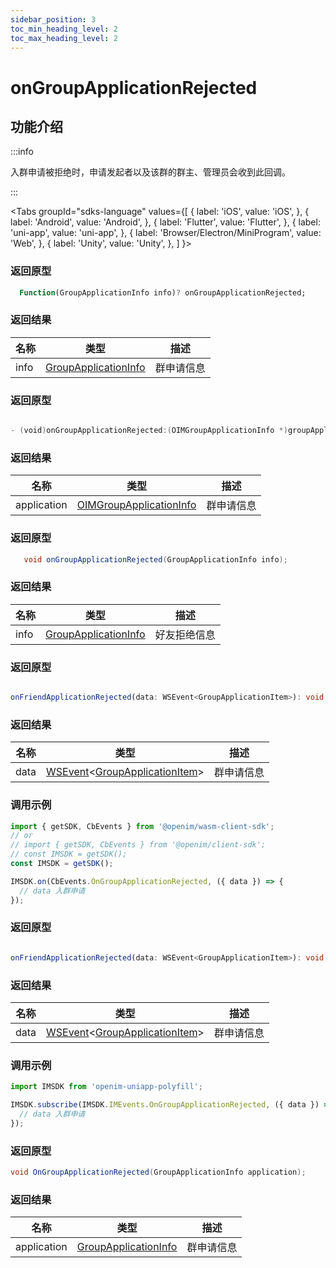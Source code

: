 ```yaml
---
sidebar_position: 3
toc_min_heading_level: 2
toc_max_heading_level: 2
---
```


# onGroupApplicationRejected

## 功能介绍

:::info

入群申请被拒绝时，申请发起者以及该群的群主、管理员会收到此回调。

:::

<Tabs
groupId="sdks-language"
values={[
{ label: 'iOS', value: 'iOS', },
{ label: 'Android', value: 'Android', },
{ label: 'Flutter', value: 'Flutter', },
{ label: 'uni-app', value: 'uni-app', },
{ label: 'Browser/Electron/MiniProgram', value: 'Web', },
{ label: 'Unity', value: 'Unity', },
]
}>

<TabItem value="Flutter">

### 返回原型

```dart showLineNumbers
  Function(GroupApplicationInfo info)? onGroupApplicationRejected;
```

### 返回结果

| 名称 | 类型                                                                   | 描述         |
| ---- | ---------------------------------------------------------------------- | ------------ |
| info | [GroupApplicationInfo](docs/sdks/class/group/groupApplicationInfo.mdx) | 群申请信息 |

</TabItem>

<TabItem value="iOS">

### 返回原型

```swift showLineNumbers

- (void)onGroupApplicationRejected:(OIMGroupApplicationInfo *)groupApplication;

```

### 返回结果

| 名称        | 类型                                                                      | 描述         |
| ----------- | ------------------------------------------------------------------------- | ------------ |
| application | [OIMGroupApplicationInfo](docs/sdks/class/group/groupApplicationInfo.mdx) | 群申请信息 |

</TabItem>

<TabItem value="Android">

### 返回原型

```java showLineNumbers
   void onGroupApplicationRejected(GroupApplicationInfo info);
```

### 返回结果

| 名称 | 类型                                                                   | 描述         |
| ---- | ---------------------------------------------------------------------- | ------------ |
| info | [GroupApplicationInfo](docs/sdks/class/group/groupApplicationInfo.mdx) | 好友拒绝信息 |


</TabItem>

<TabItem value="Web">

### 返回原型

```ts showLineNumbers

onFriendApplicationRejected(data: WSEvent<GroupApplicationItem>): void;

```

### 返回结果

| 名称 | 类型                                                                                                            | 描述       |
| ---- | --------------------------------------------------------------------------------------------------------------- | ---------- |
| data | [WSEvent](docs/sdks/class/response.mdx)<[GroupApplicationItem](docs/sdks/class/group/groupApplicationInfo.mdx)> | 群申请信息 |

### 调用示例

```js showLineNumbers
import { getSDK, CbEvents } from '@openim/wasm-client-sdk';
// or
// import { getSDK, CbEvents } from '@openim/client-sdk';
// const IMSDK = getSDK();
const IMSDK = getSDK();

IMSDK.on(CbEvents.OnGroupApplicationRejected, ({ data }) => {
  // data 入群申请
});
```

</TabItem>

<TabItem value="uni-app">

### 返回原型

```ts showLineNumbers

onFriendApplicationRejected(data: WSEvent<GroupApplicationItem>): void;

```

### 返回结果

| 名称 | 类型                                                                                                            | 描述       |
| ---- | --------------------------------------------------------------------------------------------------------------- | ---------- |
| data | [WSEvent](docs/sdks/class/response.mdx)<[GroupApplicationItem](docs/sdks/class/group/groupApplicationInfo.mdx)> | 群申请信息 |

### 调用示例

```js showLineNumbers
import IMSDK from 'openim-uniapp-polyfill';

IMSDK.subscribe(IMSDK.IMEvents.OnGroupApplicationRejected, ({ data }) => {
  // data 入群申请
});
```

</TabItem>

<TabItem value="Unity">

### 返回原型

```C# showLineNumbers
void OnGroupApplicationRejected(GroupApplicationInfo application);
```

### 返回结果

| 名称 | 类型                                                                   | 描述         |
| ---- | ---------------------------------------------------------------------- | ------------ |
| application | [GroupApplicationInfo](docs/sdks/class/group/groupApplicationInfo.mdx) | 群申请信息 |

</TabItem>
</Tabs>
